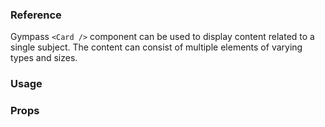 ### Reference

Gympass `<Card />` component can be used to display content related to a single subject.
The content can consist of multiple elements of varying types and sizes.

### Usage

<ExpoSnack id="@gympass/yoga-card" theme="light" />

### Props

<PropsTable component="Card" platform="native" />
